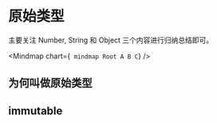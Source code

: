 # 原始类型

主要关注 Number, String 和 Object 三个内容进行归纳总结即可。

<Mindmap
  chart={`
  mindmap
  Root
      A
          B
        C`}
/>

## 为何叫做原始类型

## immutable
